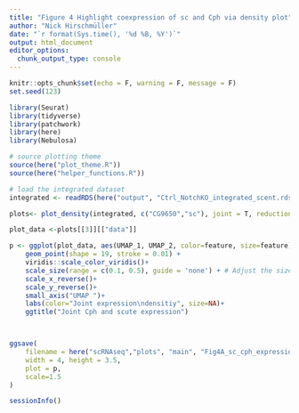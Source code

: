 ```yaml
---
title: "Figure 4 Highlight coexpression of sc and Cph via density plot"
author: "Nick Hirschmüller"
date: "`r format(Sys.time(), '%d %B, %Y')`"
output: html_document
editor_options: 
  chunk_output_type: console
---
```


```r
knitr::opts_chunk$set(echo = F, warning = F, message = F)
set.seed(123)
```


```r
library(Seurat)
library(tidyverse)
library(patchwork)
library(here)
library(Nebulosa)

# source plotting theme
source(here("plot_theme.R"))
source(here("helper_functions.R"))
```


```r
# load the integrated dataset
integrated <- readRDS(here("output", "Ctrl_NotchKO_integrated_scent.rds"))
```


```r
plots<- plot_density(integrated, c("CG9650","sc"), joint = T, reduction="umap",size=0.01, shape=19, combine = F)

plot_data <-plots[[3]][["data"]]

p <- ggplot(plot_data, aes(UMAP_1, UMAP_2, color=feature, size=feature))+
    geom_point(shape = 19, stroke = 0.01) +
    viridis::scale_color_viridis()+
    scale_size(range = c(0.1, 0.5), guide = 'none') + # Adjust the size range here
    scale_x_reverse()+
    scale_y_reverse()+
    small_axis("UMAP ")+
    labs(color="Joint expression\ndensitiy", size=NA)+
    ggtitle("Joint Cph and scute expression")



ggsave(
    filename = here("scRNAseq","plots", "main", "Fig4A_sc_cph_expression_density.pdf"),
    width = 4, height = 3.5,
    plot = p,
    scale=1.5
)

```

```r
sessionInfo()
```
